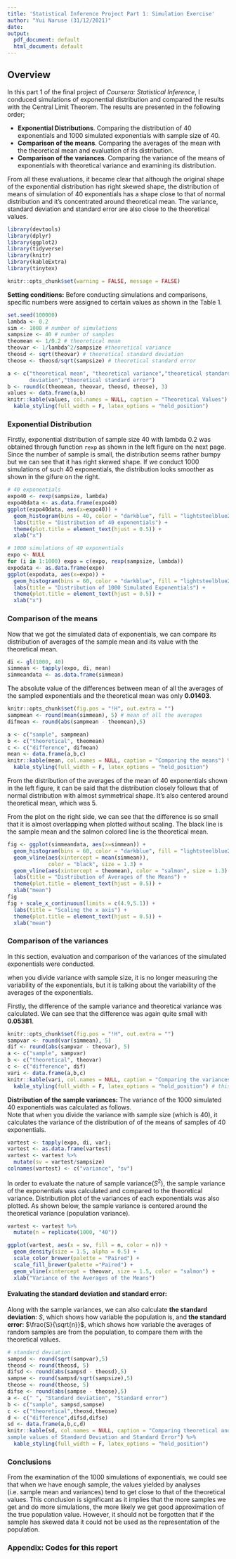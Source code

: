 ```yaml
---
title: 'Statistical Inference Project Part 1: Simulation Exercise'
author: "Yui Naruse (31/12/2021)"
date:
output:
  pdf_document: default
  html_document: default
---
```


## Overview
In this part 1 of the final project of *Coursera: Statistical Inference*, I conduced simulations of exponential distribution and compared the results with the Central Limit Theorem. The results are presented in the following order;


- **Exponential Distributions**. Comparing the distribution of 40 exponentials and 1000 simulated exponentials with sample size of 40.  
- **Comparison of the means**. Comparing the averages of the mean with the theoretical mean and evaluation of its distribution.  
- **Comparison of the variances**. Comparing the variance of the means of exponentials with theoretical variance and examining its distribution.  


From all these evaluations, it became clear that although the original shape of the exponential distribution has right skewed shape, the distribution of means of simulation of 40 exponentials has a shape close to that of normal distribution and it's concentrated around theoretical mean. The variance, standard deviation and standard error are also close to the theoretical values.

```r
library(devtools)
library(dplyr)
library(ggplot2)
library(tidyverse)
library(knitr)
library(kableExtra)
library(tinytex)
```

```r
knitr::opts_chunk$set(warning = FALSE, message = FALSE) 
```

**Setting conditions:**
Before conducting simulations and comparisons, specific numbers were assigned to certain values as shown in the Table 1.
```r
set.seed(100000)
lambda <- 0.2
sim <- 1000 # number of simulations
sampsize <- 40 # number of samples
theomean <- 1/0.2 # theoretical mean
theovar <- 1/lambda^2/sampsize #theoretical variance
theosd <- sqrt(theovar) # theoretical standard deviation
theose <- theosd/sqrt(sampsize) # theoretical standard error
```

```r
a <- c("theoretical mean", "theoretical variance","theoretical standard 
       deviation","theoretical standard error")
b <- round(c(theomean, theovar, theosd, theose), 3)
values <- data.frame(a,b)
knitr::kable(values, col.names = NULL, caption = "Theoretical Values") %>%
  kable_styling(full_width = F, latex_options = "hold_position")
```



### **Exponential Distribution**
Firstly, exponential distribution of sample size 40 with lambda 0.2 was obtained through function `rexp` as shown in the left figure on the next page. Since the number of sample is small, the distribution seems rather bumpy but we can see that it has right skewed shape. If we conduct 1000 simulations of such 40 exponentials, the distribution looks smoother as shown in the gifure on the right.

```r
# 40 exponentials
expo40 <- rexp(sampsize, lambda)
expo40data <- as.data.frame(expo40)
ggplot(expo40data, aes(x=expo40)) +
  geom_histogram(bins = 40, color = "darkblue", fill = "lightsteelblue2") +
  labs(title = "Distribution of 40 exponentials") +
  theme(plot.title = element_text(hjust = 0.5)) +
  xlab("x")

# 1000 simulations of 40 exponentials
expo <- NULL
for (i in 1:1000) expo = c(expo, rexp(sampsize, lambda))
expodata <- as.data.frame(expo)
ggplot(expodata, aes(x=expo)) +
  geom_histogram(bins = 60, color = "darkblue", fill = "lightsteelblue2") +
  labs(title = "Distribution of 1000 Simulated Exponentials") +
  theme(plot.title = element_text(hjust = 0.5)) +
  xlab("x")
```



### **Comparison of the means**  
Now that we got the simulated data of exponentials, we can compare its distribution of averages of the sample mean and its value with the theoretical mean.
```r
di <- gl(1000, 40)
simmean <- tapply(expo, di, mean)
simmeandata <- as.data.frame(simmean)
```


The absolute value of the differences between mean of all the averages of the sampled exponentials and the theoretical mean was only **0.01403**.
```r
knitr::opts_chunk$set(fig.pos = "!H", out.extra = "")
sampmean <- round(mean(simmean), 5) # mean of all the averages 
difmean <- round(abs(sampmean - theomean),5)

a <- c("sample", sampmean)
b <- c("theoretical", theomean)
c <- c("difference", difmean)
mean <- data.frame(a,b,c)
knitr::kable(mean, col.names = NULL, caption = "Comparing the means") %>%
  kable_styling(full_width = F, latex_options = "hold_position")
```


From the distribution of the averages of the mean of 40 exponentials shown in the left figure, it can be said that the distribution closely follows that of normal distribution with almost symmetrical shape. It's also centered around theoretical mean, which was 5.

From the plot on the right side, we can see that the difference is so small that it is almost overlapping when plotted without scaling. The black line is the sample mean and the salmon colored line is the theoretical mean.
```r
fig <- ggplot(simmeandata, aes(x=simmean)) +
  geom_histogram(bins = 60, color = "darkblue", fill = "lightsteelblue2") +
  geom_vline(aes(xintercept = mean(simmean)), 
             color = "black", size = 1.3) +
  geom_vline(aes(xintercept = theomean), color = "salmon", size = 1.3) +
  labs(title = "Distribution of Averages of the Means") +
  theme(plot.title = element_text(hjust = 0.5)) +
  xlab("mean")
fig
fig + scale_x_continuous(limits = c(4.9,5.1)) +
  labs(title = "Scaling the x axis") +
  theme(plot.title = element_text(hjust = 0.5)) +
  xlab("mean")
```


### **Comparison of the variances**  
In this section, evaluation and comparison of the variances of the simulated exponentials were conducted.

when you divide variance with sample size, it is no longer measuring the variability of the exponentials, but it is talking about the variability of the averages of the exponentials.


Firstly, the difference of the sample variance and theoretical variance was calculated. We can see that the difference was again quite small with **0.05381**.
```r
knitr::opts_chunk$set(fig.pos = "!H", out.extra = "")
sampvar <- round(var(simmean), 5)
dif <- round(abs(sampvar - theovar), 5)
a <- c("sample", sampvar)
b <- c("theoretical", theovar)
c <- c("difference", dif)
vari <- data.frame(a,b,c)
knitr::kable(vari, col.names = NULL, caption = "Comparing the variances") %>%
  kable_styling(full_width = F, latex_options = "hold_position") # this one worked
```

**Distribution of the sample variances:**
The variance of the 1000 simulated 40 exponentials was calculated as follows.  
Note that when you divide the variance with sample size (which is 40), it calculates the variance of the distribution of of the means of samples of 40 exponentials.
```r
vartest <- tapply(expo, di, var);
vartest <- as.data.frame(vartest)
vartest <- vartest %>%
  mutate(sv = vartest/sampsize)
colnames(vartest) <- c("variance", "sv")
```

In order to evaluate the nature of sample variance($S^2$), the sample variance  of the exponentials was calculated and compared to the theoretical variance. Distribution plot of the variances of each exponentials was also plotted. As shown below, the sample variance is centered around the theoretical variance (population variance).  
```r
vartest <- vartest %>%
  mutate(n = replicate(1000, "40"))

ggplot(vartest, aes(x = sv, fill = n, color = n)) +
  geom_density(size = 1.5, alpha = 0.5) +
  scale_color_brewer(palette = "Paired") +
  scale_fill_brewer(palette ="Paired") +
  geom_vline(xintercept = theovar, size = 1.5, color = "salmon") +
  xlab("Variance of the Averages of the Means")
```


#### Evaluating the standard deviation and standard error:  

Along with the sample variances, we can also calculate **the standard deviation**: $S$, which shows how variable the population is, and **the standard error**: $\frac{S}{\sqrt{n}}$, which shows how variable the averages of random samples are from the population, to compare them with the theoretical values.

```r
# standard deviation
sampsd <- round(sqrt(sampvar),5)
theosd <- round(theosd, 5)
difsd <- round(abs(sampsd - theosd),5)
sampse <- round(sampsd/sqrt(sampsize),5)
theose <- round(theose, 5)
difse <- round(abs(sampse - theose),5)
a <- c(" ", "Standard deviation", "Standard error")
b <- c("sample", sampsd,sampse)
c <- c("theoretical",theosd,theose)
d <- c("difference",difsd,difse)
sd <- data.frame(a,b,c,d)
knitr::kable(sd, col.names = NULL, caption = "Comparing theoretical and 
sample values of Standard Deviation and Standard Error") %>%
  kable_styling(full_width = F, latex_options = "hold_position")
```


### Conclusions  
From the examination of the 1000 simulations of exponentials, we could see that when we have enough sample, the values yielded by analyses (i.e. sample mean and variances) tend to get close to that of the theoretical values.
This conclusion is significant as it implies that the more samples we get and do more simulations, the more likely we get good approximation of the true population value. However, it should not be forgotten that if the sample has skewed data it could not be used as the representation of the population. 


\newpage

### Appendix: Codes for this report

```r
```